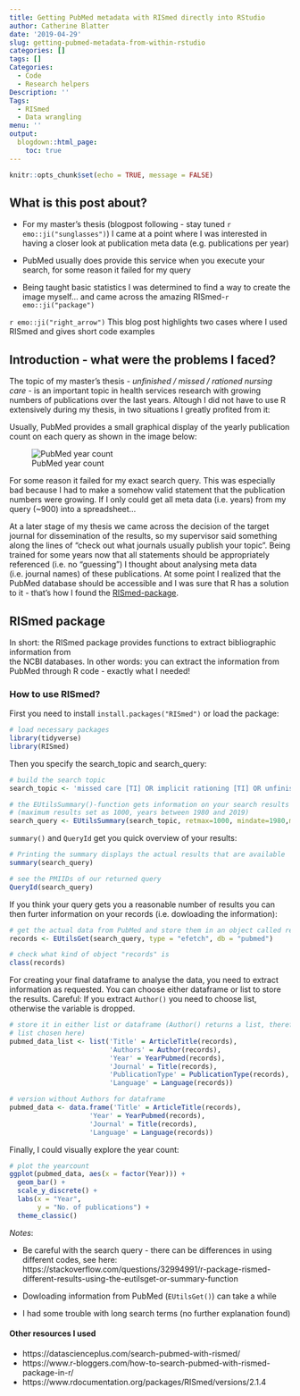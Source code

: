 ```yaml
---
title: Getting PubMed metadata with RISmed directly into RStudio 
author: Catherine Blatter
date: '2019-04-29'
slug: getting-pubmed-metadata-from-within-rstudio
categories: []
tags: []
Categories:
  - Code
  - Research helpers
Description: ''
Tags:
  - RISmed
  - Data wrangling
menu: ''
output: 
  blogdown::html_page:
    toc: true
---
```


```r

knitr::opts_chunk$set(echo = TRUE, message = FALSE)

```


## What is this post about?

- For my master's thesis (blogpost following - stay tuned `r emo::ji("sunglasses")`) I came at 
a point where I was interested in having a closer look at publication meta data (e.g. publications per year)  

- PubMed usually does provide this service when you execute your search, for some reason it failed
for my query

- Being taught basic statistics I was determined to find a way to create
the image myself... and came across the amazing RISmed-`r emo::ji("package")`

`r emo::ji("right_arrow")` This blog post highlights two cases where I used RISmed 
and gives short code examples 


## Introduction - what were the problems I faced?

The topic of my master's thesis - *unfinished / missed / rationed nursing care* - is an 
important topic in health services research with growing numbers of publications over 
the last years. Altough I did not have to use R extensively during my thesis, in two 
situations I greatly profited from it: 

Usually, PubMed provides a small graphical display of the yearly publication
count on each query as shown in the image below: 

![PubMed year count](/images/pubmed_yearcount.png)

For some reason it failed for my exact search query. This was especially bad 
because I had to make a somehow valid statement that the publication numbers were growing. 
If I only could get all meta data (i.e. years) from my query (~900) into a spreadsheet... 

At a later stage of my thesis we came across the decision of the target journal for 
dissemination of the results, so my supervisor said something along the lines of 
"check out what journals usually publish your topic". Being trained for some years now that 
all statements should be appropriately referenced (i.e. no "guessing") I thought 
about analysing meta data (i.e. journal names) of these publications. At some point 
I realized that the PubMed database should be accessible and I was sure that R has a solution to it -
that's how I found the [RISmed-package](https://cran.r-project.org/web/packages/RISmed/RISmed.pdf).

## RISmed package

In short: the RISmed package provides functions to extract bibliographic information from  
the NCBI databases. In other words: you can extract the information from PubMed through 
R code - exactly what I needed! 

### How to use RISmed?

First you need to install `install.packages("RISmed")` or load the package: 

```r
# load necessary packages
library(tidyverse)
library(RISmed)
```

Then you specify the search_topic and search_query: 

```r
# build the search topic
search_topic <- 'missed care [TI] OR implicit rationing [TI] OR unfinished care [TI]'

# the EUtilsSummary()-function gets information on your search results
# (maximum results set as 1000, years between 1980 and 2019)
search_query <- EUtilsSummary(search_topic, retmax=1000, mindate=1980,maxdate=2019)
```

`summary()` and `QueryId` get you quick overview of your results:  

```r
# Printing the summary displays the actual results that are available
summary(search_query)

# see the PMIIDs of our returned query
QueryId(search_query)

```

If you think your query gets you a reasonable number of results you can then 
furter information on your records (i.e. dowloading the information): 

```r
# get the actual data from PubMed and store them in an object called records
records <- EUtilsGet(search_query, type = "efetch", db = "pubmed")

# check what kind of object "records" is
class(records)
```

For creating your final dataframe to analyse the data, you need to extract information 
as requested. You can choose either dataframe or list to store the results. Careful: 
If you extract `Author()` you need to choose list, otherwise the variable is dropped.

```r
# store it in either list or dataframe (Author() returns a list, therefore 
# list chosen here)
pubmed_data_list <- list('Title' = ArticleTitle(records), 
                         'Authors' = Author(records), 
                         'Year' = YearPubmed(records), 
                         'Journal' = Title(records),
                         'PublicationType' = PublicationType(records),
                         'Language' = Language(records))

# version without Authors for dataframe
pubmed_data <- data.frame('Title' = ArticleTitle(records),
                    'Year' = YearPubmed(records), 
                    'Journal' = Title(records),
                    'Language' = Language(records))
```

Finally, I could visually explore the year count: 

```r
# plot the yearcount
ggplot(pubmed_data, aes(x = factor(Year))) +
  geom_bar() +
  scale_y_discrete() +
  labs(x = "Year",
       y = "No. of publications") +
  theme_classic()

```


*Notes*:  

- Be careful with the search query - there can be differences in using different codes, see here: 
https://stackoverflow.com/questions/32994991/r-package-rismed-different-results-using-the-eutilsget-or-summary-function

- Dowloading information from PubMed (`EUtilsGet()`) can take a while

- I had some trouble with long search terms (no further explanation found)  



#### Other resources I used

- https://datascienceplus.com/search-pubmed-with-rismed/  
- https://www.r-bloggers.com/how-to-search-pubmed-with-rismed-package-in-r/  
- https://www.rdocumentation.org/packages/RISmed/versions/2.1.4 
